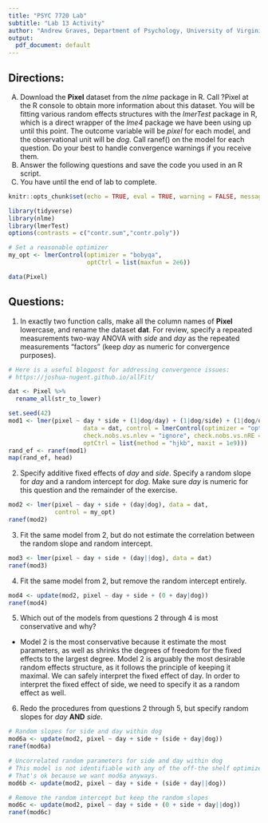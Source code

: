 ---
title: "PSYC 7720 Lab" 
subtitle: "Lab 13 Activity"
author: "Andrew Graves, Department of Psychology, University of Virginia"
output:
  pdf_document: default
---

## Directions:

A.	Download the **Pixel** dataset from the *nlme* package in R. Call ?Pixel at the R console to obtain more information about this dataset. You will be fitting various random effects structures with the *lmerTest* package in R, which is a direct wrapper of the *lme4* package we have been using up until this point. The outcome variable will be *pixel* for each model, and the observational unit will be *dog*. Call ranef() on the model for each question. Do your best to handle convergence warnings if you receive them.
B.	Answer the following questions and save the code you used in an R script.
C.	You have until the end of lab to complete.

```{r setup, include=FALSE}
knitr::opts_chunk$set(echo = TRUE, eval = TRUE, warning = FALSE, message = FALSE, fig.height = 4)
```

```{r init}
library(tidyverse)
library(nlme)
library(lmerTest)
options(contrasts = c("contr.sum","contr.poly"))

# Set a reasonable optimizer
my_opt <- lmerControl(optimizer = "bobyqa",
                      optCtrl = list(maxfun = 2e6))

data(Pixel)
```

## Questions:

1. In exactly two function calls, make all the column names of **Pixel** lowercase, and rename the dataset **dat**. For review, specify a repeated measurements two-way ANOVA with *side* and *day* as the repeated measurements "factors" (keep *day* as numeric for convergence purposes).

```{r 1}
# Here is a useful blogpost for addressing convergence issues:
# https://joshua-nugent.github.io/allFit/

dat <- Pixel %>%
  rename_all(str_to_lower)

set.seed(42)
mod1 <- lmer(pixel ~ day * side + (1|dog/day) + (1|dog/side) + (1|dog/day:side), 
                     data = dat, control = lmerControl(optimizer = "optimx",
                     check.nobs.vs.nlev = "ignore", check.nobs.vs.nRE = "ignore",
                     optCtrl = list(method = "hjkb", maxit = 1e9)))
rand_ef <- ranef(mod1)
map(rand_ef, head)
```

2. Specify additive fixed effects of *day* and *side*. Specify a random slope for *day* and a random intercept for *dog*. Make sure *day* is numeric for this question and the remainder of the exercise.

```{r 2}
mod2 <- lmer(pixel ~ day + side + (day|dog), data = dat,
             control = my_opt)
ranef(mod2)
```

3. Fit the same model from 2, but do not estimate the correlation between the random slope and random intercept.

```{r 3}
mod3 <- lmer(pixel ~ day + side + (day||dog), data = dat)
ranef(mod3)
```

4. Fit the same model from 2, but remove the random intercept entirely.

```{r 4}
mod4 <- update(mod2, pixel ~ day + side + (0 + day|dog))
ranef(mod4)
```

5. Which out of the models from questions 2 through 4 is most conservative and why?

- Model 2 is the most conservative because it estimate the most parameters, as well as shrinks the degrees of freedom for the fixed effects to the largest degree. Model 2 is arguably the most desirable random effects structure, as it follows the principle of keeping it maximal. We can safely interpret the fixed effect of day. In order to interpret the fixed effect of side, we need to specify it as a random effect as well.

6. Redo the procedures from  questions 2 through 5, but specify random slopes for *day* **AND** *side*.

```{r 6}
# Random slopes for side and day within dog
mod6a <- update(mod2, pixel ~ day + side + (side + day|dog))
ranef(mod6a)

# Uncorrelated random parameters for side and day within dog
# This model is not identifiable with any of the off-the shelf optimizers!
# That's ok because we want mod6a anyways.
mod6b <- update(mod2, pixel ~ day + side + (side + day||dog))

# Remove the random intercept but keep the random slopes
mod6c <- update(mod2, pixel ~ day + side + (0 + side + day||dog))
ranef(mod6c)
```